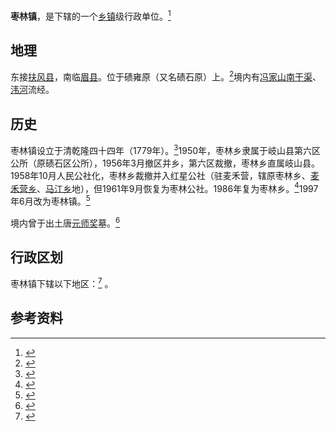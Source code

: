 {{中国乡级行政区|61/03/23/107/000}}
{{otheruses|枣林镇|other=名为'''枣林镇'''的其他地区}}
'''枣林镇'''，是{{PRC admin/fullname|61/03/23/107/000|3}}下辖的一个[[乡镇|乡镇]]级行政单位。<ref>{{PRC admin/ref sgc|{{PRC admin/parent|61/03/23/107/000}}}}</ref>
==地理==
东接[[扶风县|扶风县]]，南临[[眉县|眉县]]。位于碛雍原（又名碛石原）上。<ref name="qshxz3">{{cite book |author1=岐山县志编纂委员会 |title=岐山县志 |date=1992.08 |publisher=陕西人民出版社 |location=西安 |isbn=7-224-02621-2 |pages=51}}</ref>境内有[[冯家山南干渠|冯家山南干渠]]、[[𣲗河|𣲗河]]流经。

==历史==
枣林镇设立于清乾隆四十四年（1779年）。<ref name="qshxz1">{{cite book |author1=岐山县志编纂委员会 |title=岐山县志 |date=1992.08 |publisher=陕西人民出版社 |location=西安 |isbn=7-224-02621-2 |page=241, 322}}</ref>1950年，枣林乡隶属于岐山县第六区公所（原碛石区公所），1956年3月撤区并乡，第六区裁撤，枣林乡直属岐山县。1958年10月人民公社化，枣林乡裁撤并入红星公社（驻麦禾营，辖原枣林乡、[[麦禾营乡|麦禾营乡]]、[[马江乡|马江乡]]地），但1961年9月恢复为枣林公社。1986年复为枣林乡。<ref name="qshxz2">{{cite book |author1=岐山县志编纂委员会 |title=岐山县志 |date=1992.08 |publisher=陕西人民出版社 |location=西安 |isbn=7-224-02621-2 |pages=37-46}}</ref>1997年6月改为枣林镇。<ref>{{cite book |editor=郭春华 |title=陕西省志 |date=2016.08 |publisher=陕西人民出版社 |location=西安 |isbn=978-7-224-11919-0 |page=585}}</ref>

境内曾于出土唐[[元师奖|元师奖]]墓。<ref>{{cite book |author1=岐山县地方志编纂委员会 |title=岐山县志 1990-2010 |date=2017.03 |publisher=三秦出版社 |location=西安 |isbn=978-7-5518-1405-8 |page=691}}</ref>

== 行政区划 ==
枣林镇下辖以下地区：<ref>{{PRC admin/ref sgc|61/03/23/107/000}}</ref>
{{PRC admin/children|61/03/23/107/000}}。

== 参考资料 ==
{{reflist}}

{{行政区划小作品}}
{{PRC admin/navcat|61/03/23/107/000}}
